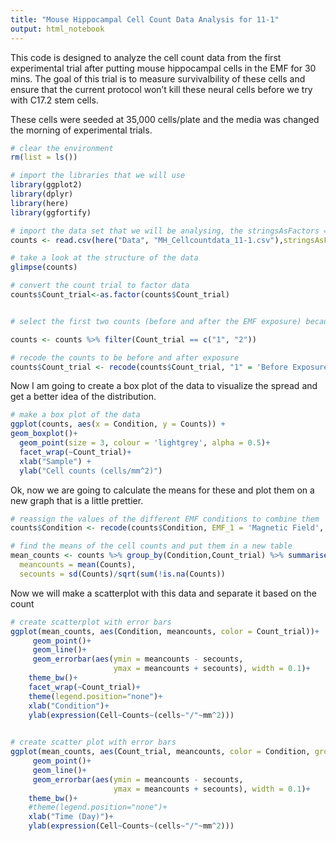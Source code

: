 ```yaml
---
title: "Mouse Hippocampal Cell Count Data Analysis for 11-1"
output: html_notebook
---
```


This code is designed to analyze the cell count data from the first experimental trial after putting mouse hippocampal cells in the EMF for 30 mins.  The goal of this trial is to measure survivalbility of these cells and ensure that the current protocol won't kill these neural cells before we try with C17.2 stem cells.

These cells were seeded at 35,000 cells/plate and the media was changed the morning of experimental trials. 

```r
# clear the environment
rm(list = ls())

# import the libraries that we will use
library(ggplot2)
library(dplyr)
library(here)
library(ggfortify)

```


```r
# import the data set that we will be analysing, the stringsAsFactors = True argument converts categorical data to factors so we can analyse the levels
counts <- read.csv(here("Data", "MH_Cellcountdata_11-1.csv"),stringsAsFactors = TRUE)

# take a look at the structure of the data
glimpse(counts)
```

```r
# convert the count trial to factor data
counts$Count_trial<-as.factor(counts$Count_trial) 


# select the first two counts (before and after the EMF exposure) because the third count is skewed due to the lack of CO2 that the cells were exposed to between the 2nd and 3rd counts

counts <- counts %>% filter(Count_trial == c("1", "2"))

# recode the counts to be before and after exposure
counts$Count_trial <- recode(counts$Count_trial, "1" = 'Before Exposure', "2" = '24 Hours After Exposure')
```

Now I am going to create a box plot of the data to visualize the spread and get a better idea of the distribution.
```r
# make a box plot of the data
ggplot(counts, aes(x = Condition, y = Counts)) +
geom_boxplot()+
  geom_point(size = 3, colour = 'lightgrey', alpha = 0.5)+
  facet_wrap(~Count_trial)+
  xlab("Sample") +
  ylab("Cell counts (cells/mm^2)")
```
Ok, now we are going to calculate the means for these and plot them on a new graph that is a little prettier. 
```r
# reassign the values of the different EMF conditions to combine them
counts$Condition <- recode(counts$Condition, EMF_1 = 'Magnetic Field', EMF_2 = 'Magnetic Field', Control = 'Control')

```


```r
# find the means of the cell counts and put them in a new table
mean_counts <- counts %>% group_by(Condition,Count_trial) %>% summarise(
  meancounts = mean(Counts),
  secounts = sd(Counts)/sqrt(sum(!is.na(Counts))                                                             ))
```
Now we will make a scatterplot with this data and separate it based on the count

```r
# create scatterplot with error bars
ggplot(mean_counts, aes(Condition, meancounts, color = Count_trial))+
     geom_point()+
     geom_line()+
     geom_errorbar(aes(ymin = meancounts - secounts,
                       ymax = meancounts + secounts), width = 0.1)+
    theme_bw()+
    facet_wrap(~Count_trial)+
    theme(legend.position="none")+
    xlab("Condition")+
    ylab(expression(Cell~Counts~(cells~"/"~mm^2)))
         
```

```r
# create scatter plot with error bars
ggplot(mean_counts, aes(Count_trial, meancounts, color = Condition, group = Condition))+
     geom_point()+
     geom_line()+
     geom_errorbar(aes(ymin = meancounts - secounts,
                       ymax = meancounts + secounts), width = 0.1)+
    theme_bw()+
    #theme(legend.position="none")+
    xlab("Time (Day)")+
    ylab(expression(Cell~Counts~(cells~"/"~mm^2)))
```



